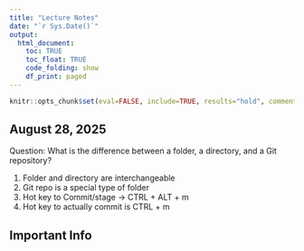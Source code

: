 ```yaml
---
title: "Lecture Notes"
date: "`r Sys.Date()`"
output:   
  html_document:
    toc: TRUE
    toc_float: TRUE
    code_folding: show
    df_print: paged
---
```


```r
knitr::opts_chunk$set(eval=FALSE, include=TRUE, results="hold", comment=NA)
```

## August 28, 2025

Question: What is the difference between a folder, a directory, and a Git repository?

1. Folder and directory are interchangeable
2. Git repo is a special type of folder
3. Hot key to Commit/stage -> CTRL + ALT + m
4. Hot key to actually commit is CTRL + m

## Important Info

